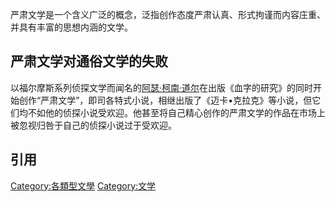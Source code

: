 {{多個問題|
{{inappropriate tone|time=2015-09-13T20:13:57+00:00}}
{{refimprove|time=2018-11-23T13:09:34+08:00}}
}}
严肃文学是一个含义广泛的概念，泛指创作态度严肃认真、形式拘谨而内容庄重、并具有丰富的思想内涵的文学。

== 严肃文学对通俗文学的失败 ==

以福尔摩斯系列侦探文学而闻名的[[阿瑟·柯南·道尔|阿瑟·柯南·道尔]]在出版《血字的研究》的同时开始创作“严肃文学”，即司各特式小说，相继出版了《迈卡•克拉克》等小说，但它们均不如他的侦探小说受欢迎。他甚至将自己精心创作的严肃文学的作品在市场上被忽视归咎于自己的侦探小说过于受欢迎。

== 引用 ==
<references/>

[[Category:各類型文學|Category:各類型文學]]
[[Category:文学|Category:文学]]